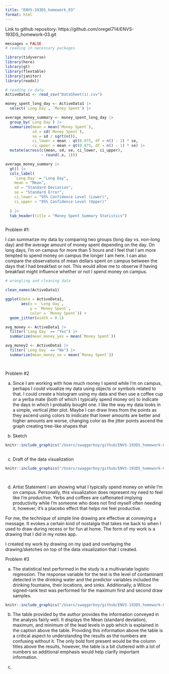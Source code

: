 ```yaml
---
title: "ENVS-193DS_homework_03"
format: html
---
```


Link to github repository: 
https://github.com/oregel714/ENVS-193DS_homework-03.git
```r
messages = FALSE
# reading in necessary packages 

library(tidyverse)
library(here)
library(gt)
library(flextable)
library(janitor)
library(readxl)

# reading in data 
ActiveData1 <- read_csv("DataSheet(1).csv")


```


```r

money_spent_long_day <- ActiveData1 |> 
  select(`Long Day`, `Money Spent`) |> 

average_money_summary <- money_spent_long_day |> 
  group_by(`Long Day`) |> 
  summarize(mean = mean(`Money Spent`),
            sd = sd(`Money Spent`),
            se = sd / sqrt(n()),
            ci_lower = mean - qt(0.975, df = n() - 1) * se,
            ci_upper = mean + qt(0.975, df = n() - 1) * se) |> 
  mutate(across(c(mean, sd, se, ci_lower, ci_upper),
                ~ round(.x, 1)))

average_money_summary |> 
  gt() |> 
  cols_label(
    `Long Day` = "Long Day",
    mean = "Mean",
    sd = "Standard Deviation",
    se = "Standard Error",
    ci_lower = "95% Confidence Level (Lower)",
    ci_upper = "95% Confidence Level (Upper)"
    
  ) |> 
  tab_header(title = "Money Spent Summary Statistics")



```

Problem #1: 

I can summarize my data by comparing two groups (long day vs. non-long day) and the average amount of money spent depending on the day. On long days, I'm on campus for more than 5 hours and I feel that I am more tempted to spend money on campus the longer I am here. I can also compare the observations of mean dollars spent on campus between the days that I had breakfast or not. This would allow me to observe if having breakfast might influence whether or not I spend money on campus. 

```r
# wrangling and cleaning data

clean_names(ActiveData1)

ggplot(data = ActiveData1,
       aes(x = `Long Day`,
           y = `Money Spent`,
           color = `Money Spent`)) + 
  geom_jitter(width = 0.1)


```

```r
avg_money <- ActiveData1 |> 
  filter(`Long Day` == "Yes") |> 
  summarize(mean_money_yes = mean(`Money Spent`))

avg_money2 <- ActiveData1 |> 
  filter(`Long Day` == "No") |> 
  summarize(mean_money_no = mean(`Money Spent`))




```


Problem #2 

a. Since I am working with how much money I spend while I'm on campus, perhaps I could visualize my data using objects or symbols related to that. I could create a histogram using my data and then use a coffee cup or a yerba mate (both of which I typically spend money on) to indicate the days in which I probably bought one. I like the way my data looks in a simple, vertical jitter plot. Maybe I can draw lines from the points as they ascend using colors to inidicate that lower amounts are better and higher amounts are worse, changing color as the jitter points ascend the graph creating tree-like shapes that 

b. Sketch 
```r

knitr::include_graphics("/Users/swaggerboy/github/ENVS-193DS_homework-03/code/IMG_0119.png")



```

c. Draft of the data visualization 
```r

knitr::include_graphics("/Users/swaggerboy/github/ENVS-193DS_homework-03/code/IMG_0120.png")




```

d. Artist Statement 
I am showing what I typically spend money on while I'm on campus. Personally, this visualization does represent my need to feel like I'm productive. Yerbs and coffees are caffeinated implying productivity while I'm someone who does not find myself often needing it, however, it's a placebo effect that helps me feel productive. 

For me, the technique of simple line drawing are effective at conveying a message. It evokes a certain kind of nostalgia that takes me back to when I used to draw during recess or for fun at home. 
The form of my work is a drawing that I did in my notes app. 

I created my work by drawing on my ipad and overlaying the drawing/sketches on top of the data visualization that I created. 

Problem #3 

a. The statistical test performed in the study is a multivariate logistic regression. The response variable for the test is the level of contaminant detected in the drinking water and the predictor variables included the drinking fountains, their locations, and sinks. Additionally, a Wilcox signed-rank test was performed for the maximum first and second draw samples. 

```r
knitr::include_graphics("/Users/swaggerboy/github/ENVS-193DS_homework-03/code/screenshot.png")
```

b. The table provided by the author provides the information conveyed in the analysis fairly well. It displays the Mean (standard deviation), maximum, and minimum of the lead levels in ppb which is explained in the caption above the table. Providing this information above the table is a critical aspect to understanding the results as the numbers are confusing without it. The only bold font present would be the column titles above the results, however, the table is a bit cluttered with a lot of numbers so additional emphasis would help clarify important information. 

c. 



